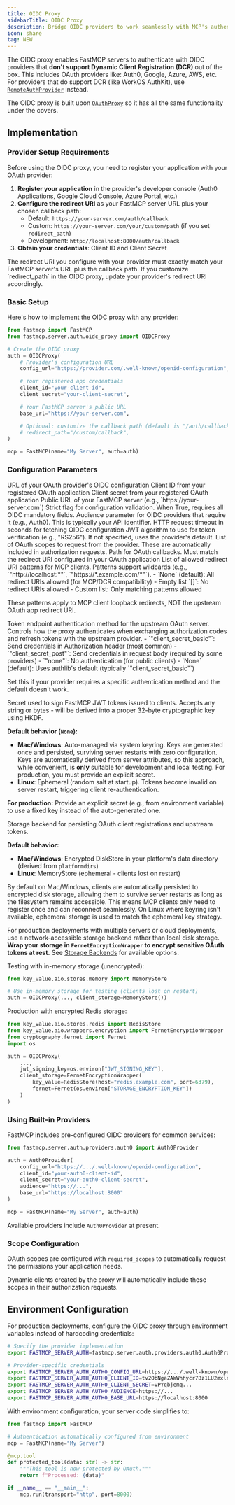 ```yaml
---
title: OIDC Proxy
sidebarTitle: OIDC Proxy
description: Bridge OIDC providers to work seamlessly with MCP's authentication flow.
icon: share
tag: NEW
---
```



<VersionBadge version="2.12.4" />

The OIDC proxy enables FastMCP servers to authenticate with OIDC providers that **don't support Dynamic Client Registration (DCR)** out of the box. This includes OAuth providers like: Auth0, Google, Azure, AWS, etc. For providers that do support DCR (like WorkOS AuthKit), use [`RemoteAuthProvider`](/servers/auth/remote-oauth) instead.

The OIDC proxy is built upon [`OAuthProxy`](/servers/auth/oauth-proxy) so it has all the same functionality under the covers.

## Implementation

### Provider Setup Requirements

Before using the OIDC proxy, you need to register your application with your OAuth provider:

1. **Register your application** in the provider's developer console (Auth0 Applications, Google Cloud Console, Azure Portal, etc.)
2. **Configure the redirect URI** as your FastMCP server URL plus your chosen callback path:
   - Default: `https://your-server.com/auth/callback`
   - Custom: `https://your-server.com/your/custom/path` (if you set `redirect_path`)
   - Development: `http://localhost:8000/auth/callback`
3. **Obtain your credentials**: Client ID and Client Secret

<Warning>
  The redirect URI you configure with your provider must exactly match your
  FastMCP server's URL plus the callback path. If you customize `redirect_path`
  in the OIDC proxy, update your provider's redirect URI accordingly.
</Warning>

### Basic Setup

Here's how to implement the OIDC proxy with any provider:

```python
from fastmcp import FastMCP
from fastmcp.server.auth.oidc_proxy import OIDCProxy

# Create the OIDC proxy
auth = OIDCProxy(
    # Provider's configuration URL
    config_url="https://provider.com/.well-known/openid-configuration",

    # Your registered app credentials
    client_id="your-client-id",
    client_secret="your-client-secret",

    # Your FastMCP server's public URL
    base_url="https://your-server.com",

    # Optional: customize the callback path (default is "/auth/callback")
    # redirect_path="/custom/callback",
)

mcp = FastMCP(name="My Server", auth=auth)
```

### Configuration Parameters

<Card icon="code" title="OIDCProxy Parameters">
<ParamField body="config_url" type="str" required>
  URL of your OAuth provider's OIDC configuration
</ParamField>

<ParamField body="client_id" type="str" required>
  Client ID from your registered OAuth application
</ParamField>

<ParamField body="client_secret" type="str" required>
  Client secret from your registered OAuth application
</ParamField>

<ParamField body="base_url" type="AnyHttpUrl | str" required>
  Public URL of your FastMCP server (e.g., `https://your-server.com`)
</ParamField>

<ParamField body="strict" type="bool | None">
  Strict flag for configuration validation. When True, requires all OIDC
  mandatory fields.
</ParamField>

<ParamField body="audience" type="str | None">
  Audience parameter for OIDC providers that require it (e.g., Auth0). This is
  typically your API identifier.
</ParamField>

<ParamField body="timeout_seconds" type="int | None" default="10">
  HTTP request timeout in seconds for fetching OIDC configuration
</ParamField>

<ParamField body="algorithm" type="str | None">
  JWT algorithm to use for token verification (e.g., "RS256"). If not specified,
  uses the provider's default.
</ParamField>

<ParamField body="required_scopes" type="list[str] | None">
  List of OAuth scopes to request from the provider. These are automatically
  included in authorization requests.
</ParamField>

<ParamField body="redirect_path" type="str" default="/auth/callback">
  Path for OAuth callbacks. Must match the redirect URI configured in your OAuth
  application
</ParamField>

<ParamField body="allowed_client_redirect_uris" type="list[str] | None">
  List of allowed redirect URI patterns for MCP clients. Patterns support wildcards (e.g., `"http://localhost:*"`, `"https://*.example.com/*"`).
  - `None` (default): All redirect URIs allowed (for MCP/DCR compatibility)
  - Empty list `[]`: No redirect URIs allowed
  - Custom list: Only matching patterns allowed

These patterns apply to MCP client loopback redirects, NOT the upstream OAuth app redirect URI.

</ParamField>

<ParamField body="token_endpoint_auth_method" type="str | None">
  Token endpoint authentication method for the upstream OAuth server. Controls how the proxy authenticates when exchanging authorization codes and refresh tokens with the upstream provider.
  - `"client_secret_basic"`: Send credentials in Authorization header (most common)
  - `"client_secret_post"`: Send credentials in request body (required by some providers)
  - `"none"`: No authentication (for public clients)
  - `None` (default): Uses authlib's default (typically `"client_secret_basic"`)

Set this if your provider requires a specific authentication method and the default doesn't work.

</ParamField>

<ParamField body="jwt_signing_key" type="str | bytes | None">

<VersionBadge version="2.13.0" />
  Secret used to sign FastMCP JWT tokens issued to clients. Accepts any string or bytes - will be derived into a proper 32-byte cryptographic key using HKDF.

  **Default behavior (`None`):**
  - **Mac/Windows**: Auto-managed via system keyring. Keys are generated once and persisted, surviving server restarts with zero configuration. Keys are automatically derived from server attributes, so this approach, while convenient, is **only** suitable for development and local testing. For production, you must provide an explicit secret.
  - **Linux**: Ephemeral (random salt at startup). Tokens become invalid on server restart, triggering client re-authentication.

  **For production:**
  Provide an explicit secret (e.g., from environment variable) to use a fixed key instead of the auto-generated one.
</ParamField>

<ParamField body="client_storage" type="AsyncKeyValue | None">

<VersionBadge version="2.13.0" />
  Storage backend for persisting OAuth client registrations and upstream tokens.

  **Default behavior:**
  - **Mac/Windows**: Encrypted DiskStore in your platform's data directory (derived from `platformdirs`)
  - **Linux**: MemoryStore (ephemeral - clients lost on restart)

  By default on Mac/Windows, clients are automatically persisted to encrypted disk storage, allowing them to survive server restarts as long as the filesystem remains accessible. This means MCP clients only need to register once and can reconnect seamlessly. On Linux where keyring isn't available, ephemeral storage is used to match the ephemeral key strategy.

For production deployments with multiple servers or cloud deployments, use a network-accessible storage backend rather than local disk storage. **Wrap your storage in `FernetEncryptionWrapper` to encrypt sensitive OAuth tokens at rest.** See [Storage Backends](/servers/storage-backends) for available options.

Testing with in-memory storage (unencrypted):

```python
from key_value.aio.stores.memory import MemoryStore

# Use in-memory storage for testing (clients lost on restart)
auth = OIDCProxy(..., client_storage=MemoryStore())
```

Production with encrypted Redis storage:

```python
from key_value.aio.stores.redis import RedisStore
from key_value.aio.wrappers.encryption import FernetEncryptionWrapper
from cryptography.fernet import Fernet
import os

auth = OIDCProxy(
    ...,
    jwt_signing_key=os.environ["JWT_SIGNING_KEY"],
    client_storage=FernetEncryptionWrapper(
        key_value=RedisStore(host="redis.example.com", port=6379),
        fernet=Fernet(os.environ["STORAGE_ENCRYPTION_KEY"])
    )
)
```

</ParamField>
</Card>

### Using Built-in Providers

FastMCP includes pre-configured OIDC providers for common services:

```python
from fastmcp.server.auth.providers.auth0 import Auth0Provider

auth = Auth0Provider(
    config_url="https://.../.well-known/openid-configuration",
    client_id="your-auth0-client-id",
    client_secret="your-auth0-client-secret",
    audience="https://...",
    base_url="https://localhost:8000"
)

mcp = FastMCP(name="My Server", auth=auth)
```

Available providers include `Auth0Provider` at present.

### Scope Configuration

OAuth scopes are configured with `required_scopes` to automatically request the permissions your application needs.

Dynamic clients created by the proxy will automatically include these scopes in their authorization requests.

## Environment Configuration

<VersionBadge version="2.13.0" />

For production deployments, configure the OIDC proxy through environment variables instead of hardcoding credentials:

```bash
# Specify the provider implementation
export FASTMCP_SERVER_AUTH=fastmcp.server.auth.providers.auth0.Auth0Provider

# Provider-specific credentials
export FASTMCP_SERVER_AUTH_AUTH0_CONFIG_URL=https://.../.well-known/openid-configuration
export FASTMCP_SERVER_AUTH_AUTH0_CLIENT_ID=tv2ObNgaZAWWhhycr7Bz1LU2mxlnsmsB
export FASTMCP_SERVER_AUTH_AUTH0_CLIENT_SECRET=vPYqbjemq...
export FASTMCP_SERVER_AUTH_AUTH0_AUDIENCE=https://...
export FASTMCP_SERVER_AUTH_AUTH0_BASE_URL=https://localhost:8000
```

With environment configuration, your server code simplifies to:

```python
from fastmcp import FastMCP

# Authentication automatically configured from environment
mcp = FastMCP(name="My Server")

@mcp.tool
def protected_tool(data: str) -> str:
    """This tool is now protected by OAuth."""
    return f"Processed: {data}"

if __name__ == "__main__":
    mcp.run(transport="http", port=8000)
```
